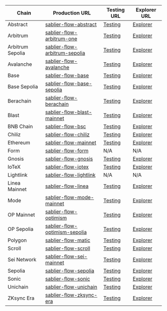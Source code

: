 | Chain | Production URL | Testing URL | Explorer URL |
| -------- | -------------- | ----------- | ------------ |
| Abstract | [sablier-flow-abstract](https://gateway.thegraph.com/api/subgraphs/id/Gq3e1gihMoSynURwGXQnPoKGVZzdsyomdrMH934vQHuG) | [Testing](https://api.studio.thegraph.com/query/112500/sablier-flow-abstract/version/latest) | [Explorer](https://thegraph.com/explorer/subgraphs/Gq3e1gihMoSynURwGXQnPoKGVZzdsyomdrMH934vQHuG) |
| Arbitrum | [sablier-flow-arbitrum-one](https://gateway.thegraph.com/api/subgraphs/id/C3kBBUVtW2rxqGpAgSgEuSaT49izkH6Q8UibRt7XFTyW) | [Testing](https://api.studio.thegraph.com/query/112500/sablier-flow-arbitrum-one/version/latest) | [Explorer](https://thegraph.com/explorer/subgraphs/C3kBBUVtW2rxqGpAgSgEuSaT49izkH6Q8UibRt7XFTyW) |
| Arbitrum Sepolia | [sablier-flow-arbitrum-sepolia](https://gateway.thegraph.com/api/subgraphs/id/2uWnxpYiDMkEMu1urxqt925mLfuax9XbvfcBoD97AU6d) | [Testing](https://api.studio.thegraph.com/query/112500/sablier-flow-arbitrum-sepolia/version/latest) | [Explorer](https://thegraph.com/explorer/subgraphs/2uWnxpYiDMkEMu1urxqt925mLfuax9XbvfcBoD97AU6d) |
| Avalanche | [sablier-flow-avalanche](https://gateway.thegraph.com/api/subgraphs/id/6PAizjTALVqLLB7Ycq6XnpTeck8Z8QUpDFnVznMnisUh) | [Testing](https://api.studio.thegraph.com/query/112500/sablier-flow-avalanche/version/latest) | [Explorer](https://thegraph.com/explorer/subgraphs/6PAizjTALVqLLB7Ycq6XnpTeck8Z8QUpDFnVznMnisUh) |
| Base | [sablier-flow-base](https://gateway.thegraph.com/api/subgraphs/id/4XSxXh8ZgkzaA35nrbQG9Ry3FYz3ZFD8QBdWwVg5pF9W) | [Testing](https://api.studio.thegraph.com/query/112500/sablier-flow-base/version/latest) | [Explorer](https://thegraph.com/explorer/subgraphs/4XSxXh8ZgkzaA35nrbQG9Ry3FYz3ZFD8QBdWwVg5pF9W) |
| Base Sepolia | [sablier-flow-base-sepolia](https://gateway.thegraph.com/api/subgraphs/id/AsnKT1waQMvuQxZAqfFuYwtRtAfN8uekDu75jPttfyLh) | [Testing](https://api.studio.thegraph.com/query/112500/sablier-flow-base-sepolia/version/latest) | [Explorer](https://thegraph.com/explorer/subgraphs/AsnKT1waQMvuQxZAqfFuYwtRtAfN8uekDu75jPttfyLh) |
| Berachain | [sablier-flow-berachain](https://gateway.thegraph.com/api/subgraphs/id/J87eaBLfTe7kKWgUGqe5TxntNCzA4pyWmqJowMddehuh) | [Testing](https://api.studio.thegraph.com/query/112500/sablier-flow-berachain/version/latest) | [Explorer](https://thegraph.com/explorer/subgraphs/J87eaBLfTe7kKWgUGqe5TxntNCzA4pyWmqJowMddehuh) |
| Blast | [sablier-flow-blast-mainnet](https://gateway.thegraph.com/api/subgraphs/id/8joiC9LpUbSV6eGRr3RWXDArM8p9Q65FKiFekAakkyia) | [Testing](https://api.studio.thegraph.com/query/112500/sablier-flow-blast-mainnet/version/latest) | [Explorer](https://thegraph.com/explorer/subgraphs/8joiC9LpUbSV6eGRr3RWXDArM8p9Q65FKiFekAakkyia) |
| BNB Chain | [sablier-flow-bsc](https://gateway.thegraph.com/api/subgraphs/id/2vU8KF4yWh3vvFjtg7MrRXMnYF3hPX2T3cvVBdaiXhNb) | [Testing](https://api.studio.thegraph.com/query/112500/sablier-flow-bsc/version/latest) | [Explorer](https://thegraph.com/explorer/subgraphs/2vU8KF4yWh3vvFjtg7MrRXMnYF3hPX2T3cvVBdaiXhNb) |
| Chiliz | [sablier-flow-chiliz](https://gateway.thegraph.com/api/subgraphs/id/7QX7tJsANNFpxFLLjqzmXRzfY1wPGp3Lty5xGbhgADa6) | [Testing](https://api.studio.thegraph.com/query/112500/sablier-flow-chiliz/version/latest) | [Explorer](https://thegraph.com/explorer/subgraphs/7QX7tJsANNFpxFLLjqzmXRzfY1wPGp3Lty5xGbhgADa6) |
| Ethereum | [sablier-flow-mainnet](https://gateway.thegraph.com/api/subgraphs/id/ECxBJhKceBGaVvK6vqmK3VQAncKwPeAQutEb8TeiUiod) | [Testing](https://api.studio.thegraph.com/query/112500/sablier-flow-mainnet/version/latest) | [Explorer](https://thegraph.com/explorer/subgraphs/ECxBJhKceBGaVvK6vqmK3VQAncKwPeAQutEb8TeiUiod) |
| Form | [sablier-flow-form](https://formapi.0xgraph.xyz/api/public/5961fb30-8fdc-45ad-9a35-555dd5e0dd56/subgraphs/sablier-flow-form/2.3_1.0.0/gn) | N/A | N/A |
| Gnosis | [sablier-flow-gnosis](https://gateway.thegraph.com/api/subgraphs/id/4KiJ53cTNKdFWPBPmDNQ55tYj8hn1WQg8R4UcTY2STLL) | [Testing](https://api.studio.thegraph.com/query/112500/sablier-flow-gnosis/version/latest) | [Explorer](https://thegraph.com/explorer/subgraphs/4KiJ53cTNKdFWPBPmDNQ55tYj8hn1WQg8R4UcTY2STLL) |
| IoTeX | [sablier-flow-iotex](https://gateway.thegraph.com/api/subgraphs/id/6No3QmRiC8HXLEerDFoBpF47jUPRjhntmv28HHEMxcA2) | [Testing](https://api.studio.thegraph.com/query/112500/sablier-flow-iotex/version/latest) | [Explorer](https://thegraph.com/explorer/subgraphs/6No3QmRiC8HXLEerDFoBpF47jUPRjhntmv28HHEMxcA2) |
| Lightlink | [sablier-flow-lightlink](https://graph.phoenix.lightlink.io/query/subgraphs/name/lightlink/sablier-flow-lightlink) | N/A | N/A |
| Linea Mainnet | [sablier-flow-linea](https://gateway.thegraph.com/api/subgraphs/id/DV9XgcCCPKzUn6pgetg4yPetpW2fNoRKBUQC43aNeLG6) | [Testing](https://api.studio.thegraph.com/query/112500/sablier-flow-linea/version/latest) | [Explorer](https://thegraph.com/explorer/subgraphs/DV9XgcCCPKzUn6pgetg4yPetpW2fNoRKBUQC43aNeLG6) |
| Mode | [sablier-flow-mode-mainnet](https://gateway.thegraph.com/api/subgraphs/id/9TwfoUZoxYUyxzDgspCPyxW6uMUKetWQDaTGsZjY1qJZ) | [Testing](https://api.studio.thegraph.com/query/112500/sablier-flow-mode-mainnet/version/latest) | [Explorer](https://thegraph.com/explorer/subgraphs/9TwfoUZoxYUyxzDgspCPyxW6uMUKetWQDaTGsZjY1qJZ) |
| OP Mainnet | [sablier-flow-optimism](https://gateway.thegraph.com/api/subgraphs/id/AygPgsehNGSB4K7DYYtvBPhTpEiU4dCu3nt95bh9FhRf) | [Testing](https://api.studio.thegraph.com/query/112500/sablier-flow-optimism/version/latest) | [Explorer](https://thegraph.com/explorer/subgraphs/AygPgsehNGSB4K7DYYtvBPhTpEiU4dCu3nt95bh9FhRf) |
| OP Sepolia | [sablier-flow-optimism-sepolia](https://gateway.thegraph.com/api/subgraphs/id/EFKqBB6TeH6etGuHCffnbMbETEgDZ6U29Lgpc4gpYvdB) | [Testing](https://api.studio.thegraph.com/query/112500/sablier-flow-optimism-sepolia/version/latest) | [Explorer](https://thegraph.com/explorer/subgraphs/EFKqBB6TeH6etGuHCffnbMbETEgDZ6U29Lgpc4gpYvdB) |
| Polygon | [sablier-flow-matic](https://gateway.thegraph.com/api/subgraphs/id/ykp38sLarwz3cpmjSSPqo7UuTjYtkZ1KiL4PM2qwmT8) | [Testing](https://api.studio.thegraph.com/query/112500/sablier-flow-matic/version/latest) | [Explorer](https://thegraph.com/explorer/subgraphs/ykp38sLarwz3cpmjSSPqo7UuTjYtkZ1KiL4PM2qwmT8) |
| Scroll | [sablier-flow-scroll](https://gateway.thegraph.com/api/subgraphs/id/HFpTrPzJyrHKWZ9ebb4VFRQSxRwpepyfz5wd138daFkF) | [Testing](https://api.studio.thegraph.com/query/112500/sablier-flow-scroll/version/latest) | [Explorer](https://thegraph.com/explorer/subgraphs/HFpTrPzJyrHKWZ9ebb4VFRQSxRwpepyfz5wd138daFkF) |
| Sei Network | [sablier-flow-sei-mainnet](https://gateway.thegraph.com/api/subgraphs/id/41ZGYcFgL2N7L5ng78S4sD6NHDNYEYcNFxnz4T8Zh3iU) | [Testing](https://api.studio.thegraph.com/query/112500/sablier-flow-sei-mainnet/version/latest) | [Explorer](https://thegraph.com/explorer/subgraphs/41ZGYcFgL2N7L5ng78S4sD6NHDNYEYcNFxnz4T8Zh3iU) |
| Sepolia | [sablier-flow-sepolia](https://gateway.thegraph.com/api/subgraphs/id/EU9AWmJjrjMRkjxcdHfuWPZvPTNAL3hiXfNGN5MwUpvm) | [Testing](https://api.studio.thegraph.com/query/112500/sablier-flow-sepolia/version/latest) | [Explorer](https://thegraph.com/explorer/subgraphs/EU9AWmJjrjMRkjxcdHfuWPZvPTNAL3hiXfNGN5MwUpvm) |
| Sonic | [sablier-flow-sonic](https://gateway.thegraph.com/api/subgraphs/id/HkQKZKuM6dZ7Vc4FGC1gZTVVTniYJWRhTRmDDMNzN8zk) | [Testing](https://api.studio.thegraph.com/query/112500/sablier-flow-sonic/version/latest) | [Explorer](https://thegraph.com/explorer/subgraphs/HkQKZKuM6dZ7Vc4FGC1gZTVVTniYJWRhTRmDDMNzN8zk) |
| Unichain | [sablier-flow-unichain](https://gateway.thegraph.com/api/subgraphs/id/Cb5uDYfy4ukN9fjhQ3PQZgDzyo6G66ztn1e847rS7Xa8) | [Testing](https://api.studio.thegraph.com/query/112500/sablier-flow-unichain/version/latest) | [Explorer](https://thegraph.com/explorer/subgraphs/Cb5uDYfy4ukN9fjhQ3PQZgDzyo6G66ztn1e847rS7Xa8) |
| ZKsync Era | [sablier-flow-zksync-era](https://gateway.thegraph.com/api/subgraphs/id/9DRgWhDAMovpkej3eT8izum6jxEKHE62ciArffsTAScx) | [Testing](https://api.studio.thegraph.com/query/112500/sablier-flow-zksync-era/version/latest) | [Explorer](https://thegraph.com/explorer/subgraphs/9DRgWhDAMovpkej3eT8izum6jxEKHE62ciArffsTAScx) |
